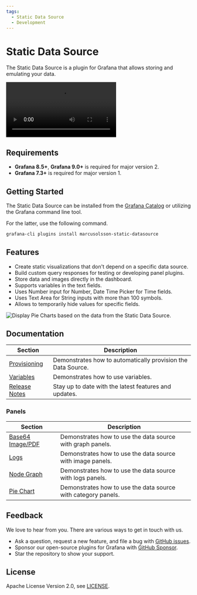 ```yaml
---
tags:
  - Static Data Source
  - Development
---
```



# Static Data Source

The Static Data Source is a plugin for Grafana that allows storing and emulating your data.

<Video
  src="https://www.youtube.com/embed/QOV8ECOUjWs"
  title="Tutorial and examples how to mimic any data source."
/>

## Requirements

- **Grafana 8.5+**, **Grafana 9.0+** is required for major version 2.
- **Grafana 7.3+** is required for major version 1.

## Getting Started

The Static Data Source can be installed from the [Grafana Catalog](https://grafana.com/grafana/plugins/marcusolsson-static-datasource/) or utilizing the Grafana command line tool.

For the latter, use the following command.

```bash
grafana-cli plugins install marcusolsson-static-datasource
```

## Features

- Create static visualizations that don't depend on a specific data source.
- Build custom query responses for testing or developing panel plugins.
- Store data and images directly in the dashboard.
- Supports variables in the text fields.
- Uses Number input for Number, Date Time Picker for Time fields.
- Uses Text Area for String inputs with more than 100 symbols.
- Allows to temporarily hide values for specific fields.

<Image
  title="Display Pie Charts based on the data from the Static Data Source."
  src="/img/plugins/volkovlabs-static-datasource/dashboard.png"
/>

## Documentation

| Section                      | Description                                                  |
| ---------------------------- | ------------------------------------------------------------ |
| [Provisioning](provisioning) | Demonstrates how to automatically provision the Data Source. |
| [Variables](variables)       | Demonstrates how to use variables.                           |
| [Release Notes](release)     | Stay up to date with the latest features and updates.        |

### Panels

| Section                          | Description                                                   |
| -------------------------------- | ------------------------------------------------------------- |
| [Base64 Image/PDF](panels/image) | Demonstrates how to use the data source with graph panels.    |
| [Logs](panels/logs)              | Demonstrates how to use the data source with image panels.    |
| [Node Graph](panels/graph)       | Demonstrates how to use the data source with logs panels.     |
| [Pie Chart](panels/pie)          | Demonstrates how to use the data source with category panels. |

## Feedback

We love to hear from you. There are various ways to get in touch with us.

- Ask a question, request a new feature, and file a bug with [GitHub issues](https://github.com/volkovlabs/volkovlabs-static-datasource/issues/new/choose).
- Sponsor our open-source plugins for Grafana with [GitHub Sponsor](https://github.com/sponsors/VolkovLabs).
- Star the repository to show your support.

## License

Apache License Version 2.0, see [LICENSE](https://github.com/volkovlabs/volkovlabs-static-datasource/blob/main/LICENSE).
